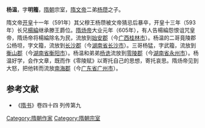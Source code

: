 {{for|观王杨雄的儿子杨温|杨恭仁}}
'''杨温'''，字'''明籀'''，[[隋朝|隋朝]]宗室，[[隋文帝|隋文帝]]二弟[[杨瓒|杨瓒]]之子。

隋文帝[[开皇|开皇]]十一年（591年）其父穆王杨瓒被文帝猜忌后暴卒，开皇十三年（593年）长兄[[楊綸_(隋朝)|楊綸]]继承滕王爵位。[[隋炀帝|隋炀帝]]大业元年（605年），有人告楊綸怨恨诅咒皇帝，隋炀帝将楊綸除名为民，流放到[[始安郡|始安郡]]（今[[广西|广西]][[桂林市|桂林市]]）。杨温的二哥竟陵郡公杨坦，字文籀，流放到[[长沙郡|长沙郡]]（今[[湖南省|湖南省]][[长沙市|长沙市]]）。三哥杨猛，字武籀，流放到[[衡山郡|衡山郡]]（今[[湖南省|湖南省]][[衡阳市|衡阳市]]）。杨温和弟弟[[杨诜|杨诜]]流放到[[零陵郡|零陵郡]]（今[[湖南省|湖南省]][[永州市|永州市]]）。杨温好学，会作文章，既而作《零陵赋》以寄托自己的思想，寄托哀思。隋炀帝见到大怒，把他转而流放[[南海郡|南海郡]]（今[[广东省|广东省]][[广州市|广州市]]）。

==参考文献==
{{reflist}}
*《[[隋书|隋书]]》卷四十四 列传第九
{{DEFAULTSORT:Y}}
[[Category:隋朝作家|Category:隋朝作家]]
[[Category:隋朝宗室|Category:隋朝宗室]]